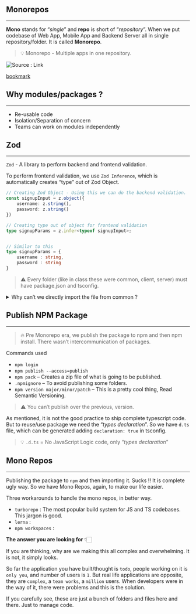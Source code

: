 
## Monorepos


---


**Mono** stands for “_single_” and **repo** is short of “_repository_”. When we put codebase of Web App, Mobile App and Backend Server all in single repository/folder. It is called **Monorepo**.


> 💡 Monorepo - Multiple apps in one repository.


![Source : Link](https://prod-files-secure.s3.us-west-2.amazonaws.com/4dd32e22-0b9d-4863-baa0-84dfdaf49ec9/3013a0e3-d228-4f9a-921e-ccacb7dc4f5b/Untitled.png?X-Amz-Algorithm=AWS4-HMAC-SHA256&X-Amz-Content-Sha256=UNSIGNED-PAYLOAD&X-Amz-Credential=AKIAT73L2G45HZZMZUHI%2F20240117%2Fus-west-2%2Fs3%2Faws4_request&X-Amz-Date=20240117T214832Z&X-Amz-Expires=3600&X-Amz-Signature=b3e8978eec99ba0e14dc306939b942266bd80a35f13cfe34b4ac0af2844033e3&X-Amz-SignedHeaders=host&x-id=GetObject)


[bookmark](https://youtu.be/9iU_IE6vnJ8)


## Why modules/packages ?


---

- Re-usable code
- Isolation/Separation of concern
- Teams can work on modules independently

## Zod


---


`Zod` - A library to perform backend and frontend validation. 


To perform frontend validation, we use `Zod Inference`, which is automatically creates “type” out of Zod Object.


```typescript
// Creating Zod Object - Using this we can do the backend validation.
const signupInput = z.object({
	username: z.string(),
	password: z.string()
})
```


```typescript
// Creating type out of object for frontend validation
type signupParams = z.infer<typeof signupInput>;



```


```typescript
// Similar to this
type signupParams = {
	username : string,
	password : string
}
```


> ⚠️ Every folder (like in class these were common, client, server) must have package.json and tsconfig.

<details>
<summary>Why can’t we directly import the file from common ?</summary>

On compilation typescript, complains file is outside of `src` folder.


</details>


## Publish NPM Package


---


> 🔥 Pre Monorepo era, we publish the package to npm and then npm install. There wasn’t intercommunication of packages.


Commands used

- `npm login`
- `npm publish --access=publish`
- `npm pack` – Creates a zip file of what is going to be published.
- `.npmignore` – To avoid publishing some folders.
- `npm version major/minor/patch` – This is a pretty cool thing, Read Semantic Versioning.

> ⚠️ You can’t publish over the previous, version.


As mentioned, it is not the good practice to ship complete typescript code. But to reuse/use package we need the “_types declaration_”. So we have `d.ts` file, which can be generated adding `declaration: true` in tsconfig.


> 💡 `.d.ts`  = No JavaScript Logic code, only “_types declaration_”


## Mono Repos


---


Publishing the package to `npm` and then importing it. Sucks !! It is complete ugly way. So we have Mono Repos, again, to make our life easier.


Three workarounds to handle the mono repos, in better way.

- `turborepo` : The most popular build system for JS and TS codebases. This jargon is good.
- `lerna` :
- `npm workspaces` :

**The answer you are looking for** 👇🏻


If you are thinking, why are we making this all complex and overwhelming. It is not, it simply looks.

So far the application you have built/thought is `todo`, people working on it is `only you`, and number of users is `1`. But real life applications are opposite, they are `complex`, a `team works`, a `million` users. When developers were in the way of it, there were problems and this is the solution.

If you carefully see, these are just a bunch of folders and files here and there. Just to manage code.

